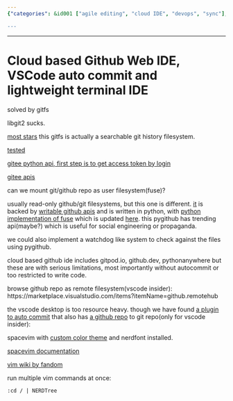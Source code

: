 ```yaml
---
{"categories": &id001 ["agile editing", "cloud IDE", "devops", "sync"], "category": "GitFS", "date": "2022-07-21 14:02:12", "description": "GitFS is a powerful tool that allows users to mount Git/GitHub repos as read-write user filesystems using FUSE. This innovative approach offers advantages over traditional cloud-based Git IDEs, while also providing customization resources for popular platforms such as VSCode Insider and SpaceVim. Users can enjoy the benefits of a fully searchable Git history combined with the convenience of a local filesystem, making it an essential tool for efficient code management.", "tags": *id001, "title": "Cloud based Github Web IDE, VSCode auto commit and lightweight terminal IDE"}

---
```


------

# Cloud based Github Web IDE, VSCode auto commit and lightweight terminal IDE

solved by gitfs

libgit2 sucks.

[most stars](https://github.com/presslabs/gitfs)
this gitfs is actually a searchable git history filesystem.

[tested](https://github.com/semk/GitFS)

[gitee python api, first step is to get access token by login](https://gitee.com/wuyu15255872976/gitee-python-client/tree/master/gitee_client/apis)

[gitee apis](https://gitee.com/api/v5/swagger#/postV5ReposOwnerRepoContentsPath)

can we mount git/github repo as user filesystem(fuse)?

usually read-only github/git filesystems, but this one is different. [it](https://github.com/danishprakash/githubfs) is backed by [writable github apis](https://pygithub.readthedocs.io/en/latest/examples/Repository.html#update-a-file-in-the-repository) and is written in python, with [python implementation of fuse](https://github.com/terencehonles/fusepy) which is updated [here](https://github.com/fusepy/fusepy). this pygithub has trending api(maybe?) which is useful for social engineering or propaganda.

we could also implement a watchdog like system to check against the files using pygithub.

cloud based github ide includes gitpod.io, github.dev, pythonanywhere but these are with serious limitations, most importantly without autocommit or too restricted to write code.

browse github repo as remote filesystem(vscode insider):
https://marketplace.visualstudio.com/items?itemName=github.remotehub

the vscode desktop is too resource heavy. though we have found [a plugin to auto commit](https://marketplace.visualstudio.com/items?itemName=emjio.git-auto-commit) that also has [a github repo](https://github.com/emjio/git-auto-commit) to git repo(only for vscode insider):

spacevim with [custom color theme](https://github.com/jordst/colorscheme) and nerdfont installed.

[spacevim documentation](https://spacevim.org/documentation/)

[vim wiki by fandom](https://vim.fandom.com/wiki)

run multiple vim commands at once:
```vimscript
:cd / | NERDTree
```

